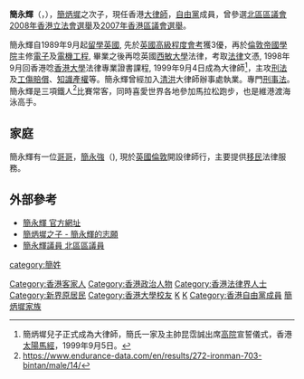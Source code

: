 {{nofootnotes|time=2009-06-03T03:51:21+00:00}}
'''簡永輝'''（{{lang|en|'''Terry KAN Wing-fai'''}}，{{bd|1975年|7月23日}}），[[簡炳墀|簡炳墀]]之次子，現任香港[[大律師|大律師]]，[[香港自由黨|自由黨]]成員，曾參選[[北區區議會|北區區議會]][[2008年香港立法會選舉|2008年香港立法會選舉]]及[[2007年香港區議會選舉|2007年香港區議會選舉]]。

簡永輝自1989年9月起[[留學|留學]][[英國|英國]], 先於[[英國高級程度會考|英國高級程度會考]]獲3優，再於[[倫敦帝國學院|倫敦帝國學院]]主修[[電子|電子]]及[[電機工程|電機工程]], 畢業之後再唸英國[[威斯敏斯特大學|西敏大學]]法律，考取[[法律|法律]]文憑, 1998年9月回香港唸[[香港大學|香港大學]]法律專業證書課程, 1999年9月4日成為大律師<ref>簡炳墀兒子正式成為大律師，簡氏一家及主帥昆霑誠出席[[高院|高院]]宣誓儀式，香港[[太陽馬經|太陽馬經]]，1999年9月5日。</ref>，主攻[[刑法|刑法]]及[[工傷|工傷]][[賠償|賠償]]、[[知識產權|知識產權]]等。簡永輝曾經加入[[清洪|清洪]]大律師辦事處執業。專門[[刑事法|刑事法]]。簡永輝是三項鐵人<ref>https://www.endurance-data.com/en/results/272-ironman-703-bintan/male/14/</ref>比賽常客，同時喜愛世界各地參加馬拉松跑步，也是維港渡海泳高手。

==家庭==
簡永輝有一位[[哥哥|哥哥]]，[[簡永強|簡永強]]（{{lang|en|Lester KAN Wing-keung}}),  現於[[英國|英國]][[倫敦|倫敦]]開設律師行，主要提供[[移民|移民]]法律服務。

==外部參考==
* [http://www.terrykan.hk/mavista/cms/ch/home 簡永輝 官方網址]
* [https://web.archive.org/web/20090717145040/http://news.sina.com.hk/cgi-bin/nw/show.cgi/2/1/1/821676/1.html 簡炳墀之子 - 簡永輝的志願]
* [https://web.archive.org/web/20051217222738/http://www.liberal.org.hk/contents/modules/councilor/showcouncilor.php?type=2&councilorid=9 簡永輝議員 北區區議員]
{{HK-poli-bio-stub}}

{{DEFAULTSORT:Kan}}
[[Category:香港客家人|Category:香港客家人]]
[[Category:香港政治人物|Category:香港政治人物]]
[[Category:香港法律界人士|Category:香港法律界人士]]
[[Category:新界原居民|Category:新界原居民]]
[[category:簡姓|category:簡姓]]
[[Category:香港大學校友|Category:香港大學校友]]
[[Category:威斯敏斯特大学校友|K]]
[[Category:倫敦帝國學院校友|K]]
[[Category:香港自由黨成員|Category:香港自由黨成員]]
[[Category:簡炳墀家族|]]